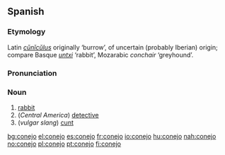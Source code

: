 == Spanish ==
===Etymology===
Latin ''[[cuniculus|cŭnĭcŭlus]]'' originally ‘burrow’, of uncertain (probably Iberian) origin; compare Basque ''[[untxi]]'' ‘rabbit’, Mozarabic ''conchair'' ‘greyhound’.

===Pronunciation===
{{IPA|/koˈnexo/}}

===Noun===
{{es-noun-m}}

# [[rabbit]]
# (''Central America'') [[detective]]
# (''vulgar slang'') [[cunt]]

[[bg:conejo]]
[[el:conejo]]
[[es:conejo]]
[[fr:conejo]]
[[io:conejo]]
[[hu:conejo]]
[[nah:conejo]]
[[no:conejo]]
[[pl:conejo]]
[[pt:conejo]]
[[fi:conejo]]